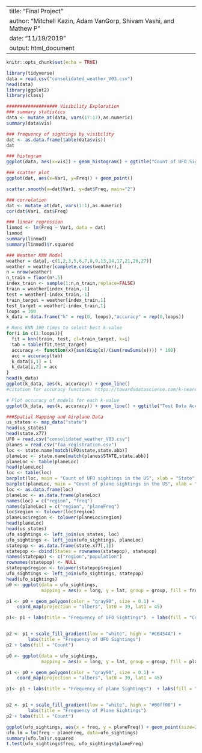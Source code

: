 
---
title: "Final Project"
author: "Mitchell Kazin, Adam VanGorp, Shivam Vashi, and Mathew P"
date: "11/19/2019"
output: html_document
---


```r
knitr::opts_chunk$set(echo = TRUE)
```

```r
library(tidyverse)
data = read.csv("consolidated_weather_V03.csv")
head(data)
library(ggplot2)
library(class)
```

```r
################### Visibility Exploration
### summary statistics
data <- mutate_at(data, vars(17:17),as.numeric)
summary(data$vis)

### frequency of sightings by visibility
dat <- as.data.frame(table(data$vis))
dat

### histogram
ggplot(data, aes(x=vis)) + geom_histogram() + ggtitle("Count of UFO Sightings by Visibility") + xlab("Visibility") + ylab("Count of UFO Sightings")

### scatter plot
ggplot(dat, aes(x=Var1, y=Freq)) + geom_point()

scatter.smooth(x=dat$Var1, y=dat$Freq, main="2")

### correlation
dat <- mutate_at(dat, vars(1:1),as.numeric)
cor(dat$Var1, dat$Freq)

### linear regression 
linmod <- lm(Freq ~ Var1, data = dat)
linmod
summary(linmod)
summary(linmod)$r.squared

### Weather KNN Model
weather = data[,-c(1,2,3,5,6,7,8,9,13,14,17,21,26,27)]
weather = weather[complete.cases(weather),]
n = nrow(weather)
n_train = floor(n*.5)
index_train <- sample(1:n,n_train,replace=FALSE)
train = weather[index_train,-1]
test = weather[-index_train,-1]
train_target = weather[index_train,1]
test_target = weather[-index_train,1]
loops = 100
k_data = data.frame("k" = rep(0, loops),"accuracy" = rep(0,loops))

# Runs KNN 100 times to select best k-value
for(i in c(1:loops)){
  fit = knn(train, test, cl=train_target, k=i)
  tab = table(fit,test_target)
  accuracy <- function(x){sum(diag(x)/(sum(rowSums(x)))) * 100}
  acc = accuracy(tab)
  k_data[i,1] = i
  k_data[i,2] = acc
}
head(k_data)
ggplot(k_data, aes(k, accuracy)) + geom_line()
#citation for accuracy function: https://towardsdatascience.com/k-nearest-neighbors-algorithm-with-examples-in-r-simply-explained-knn-1f2c88da405c

# Plot accuracy of models for each k-value
ggplot(k_data, aes(k, accuracy)) + geom_line() + ggtitle("Test Data Accuracy vs K-Value")

###Spatial Mapping and Airplane Data
us_states <- map_data("state")
head(us_states)
head(state.x77)
UFO = read.csv("consolidated_weather_V03.csv")
planes = read.csv("faa_registration.csv")
loc <- state.name[match(UFO$state,state.abb)]
planeLoc <- state.name[match(planes$STATE,state.abb)]
planeLoc <- table(planeLoc)
head(planeLoc)
loc <- table(loc)
barplot(loc, main = "Count of UFO sightings in the US", xlab = "State", ylab = "Count", las = 2)
barplot(planeLoc, main = "Count of plane sightings in the US", xlab = "State", ylab = "Count", las = 2)
loc <- as.data.frame(loc)
planeLoc <- as.data.frame(planeLoc)
names(loc) = c("region", "freq")
names(planeLoc) = c("region", "planeFreq")
loc$region <- tolower(loc$region)
planeLoc$region <- tolower(planeLoc$region)
head(planeLoc)
head(us_states)
ufo_sightings <- left_join(us_states, loc)
ufo_sightings <- left_join(ufo_sightings, planeLoc)
statepop <- as.data.frame(state.x77[,1])
statepop <- cbind(States = rownames(statepop), statepop)
names(statepop) <- c("region","population")
rownames(statepop) <- NULL
statepop$region <- tolower(statepop$region)
ufo_sightings <- left_join(ufo_sightings, statepop)
head(ufo_sightings)
p0 <- ggplot(data = ufo_sightings,
             mapping = aes(x = long, y = lat, group = group, fill = freq/population))

p1 <- p0 + geom_polygon(color = "gray90", size = 0.1) +
    coord_map(projection = "albers", lat0 = 39, lat1 = 45)

p1<- p1 + labs(title = "Frequency of UFO Sightings")  + labs(fill = "Count")


p2 <- p1 + scale_fill_gradient(low = "white", high = "#CB454A") +
        labs(title = "Frequency of UFO Sightings") 
p2 + labs(fill = "Count")

p0 <- ggplot(data = ufo_sightings,
             mapping = aes(x = long, y = lat, group = group, fill = planeFreq/population))

p1 <- p0 + geom_polygon(color = "gray90", size = 0.1) +
    coord_map(projection = "albers", lat0 = 39, lat1 = 45)

p1<- p1 + labs(title = "Frequency of plane Sightings")  + labs(fill = "Count")


p2 <- p1 + scale_fill_gradient(low = "white", high = "#00ff00") +
        labs(title = "Frequency of Plane Sightings") 
p2 + labs(fill = "Count")

ggplot(ufo_sightings, aes(x = freq, y = planeFreq)) + geom_point(size=2, shape=23) + geom_smooth(method='lm', formula= y~x) + ggtitle("UFO Sightings vs Plane Sightings") + xlab("UFO Sightings") + ylab("Plane Sightings")
ufo.lm = lm(freq ~ planeFreq, data=ufo_sightings) 
summary(ufo.lm)$r.squared 
t.test(ufo_sightings$freq, ufo_sightings$planeFreq)
```



